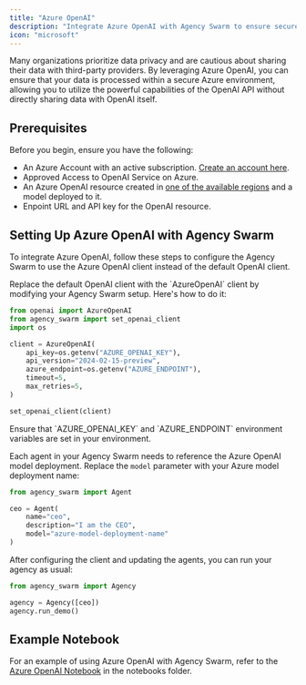 ```yaml
---
title: "Azure OpenAI"
description: "Integrate Azure OpenAI with Agency Swarm to ensure secure data processing and enhanced privacy."
icon: "microsoft"
---
```


Many organizations prioritize data privacy and are cautious about sharing their data with third-party providers. By leveraging Azure OpenAI, you can ensure that your data is processed within a secure Azure environment, allowing you to utilize the powerful capabilities of the OpenAI API without directly sharing data with OpenAI itself.

## Prerequisites

Before you begin, ensure you have the following:

- An Azure Account with an active subscription. [Create an account here](https://azure.microsoft.com/en-us/free/).
- Approved Access to OpenAI Service on Azure.
- An Azure OpenAI resource created in [one of the available regions](https://learn.microsoft.com/en-us/azure/ai-services/openai/concepts/models#assistants-preview) and a model deployed to it.
- Enpoint URL and API key for the OpenAI resource.

## Setting Up Azure OpenAI with Agency Swarm

To integrate Azure OpenAI, follow these steps to configure the Agency Swarm to use the Azure OpenAI client instead of the default OpenAI client.

<Steps>

<Step title="Configure the Azure OpenAI Client">
Replace the default OpenAI client with the `AzureOpenAI` client by modifying your Agency Swarm setup. Here's how to do it:

```python
from openai import AzureOpenAI
from agency_swarm import set_openai_client
import os

client = AzureOpenAI(
    api_key=os.getenv("AZURE_OPENAI_KEY"),
    api_version="2024-02-15-preview",
    azure_endpoint=os.getenv("AZURE_ENDPOINT"),
    timeout=5,
    max_retries=5,
)

set_openai_client(client)
```

<Note>
Ensure that `AZURE_OPENAI_KEY` and `AZURE_ENDPOINT` environment variables are set in your environment.
</Note>
</Step>

<Step title="Update Agent Model Parameters">

Each agent in your Agency Swarm needs to reference the Azure OpenAI model deployment. Replace the `model` parameter with your Azure model deployment name:

```python
from agency_swarm import Agent

ceo = Agent(
    name="ceo",
    description="I am the CEO",
    model="azure-model-deployment-name"
)
```
</Step>

<Step title="Run Your Agency">

After configuring the client and updating the agents, you can run your agency as usual:

```python
from agency_swarm import Agency

agency = Agency([ceo])
agency.run_demo()
```

</Step>
</Steps>

## Example Notebook

For an example of using Azure OpenAI with Agency Swarm, refer to the [Azure OpenAI Notebook](https://github.com/VRSEN/agency-swarm/blob/main/notebooks/azure.ipynb) in the notebooks folder.
